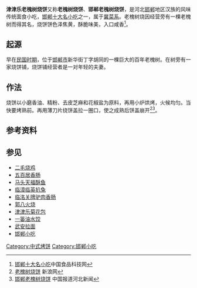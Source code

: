 '''津津乐老槐树烧饼'''又称'''老槐树烧饼'''、'''邯郸老槐树烧饼'''，是河北[[邯郸|邯郸]]地区汉族的风味传统面食小吃，[[邯郸小吃|邯郸十大名小吃]]之一，属于[[冀菜系|冀菜系]]。老槐树烧因经营旁有一棵老槐树而得其名，烧饼饼色泽焦黄，酥脆味美，入口咸香<ref>[http://www.tech-food.com/kndata/1031/0062882.htm1 邯郸十大名小吃]{{dead link|date=2018年1月 |bot=InternetArchiveBot |fix-attempted=yes }}中国食品科技网</ref>。

== 起源 ==
早在[[中華民國大陸時期|民国时期]]，位于[[邯郸市|邯郸市]]新华街丁字胡同的一棵巨大的百年老槐树。在树旁有一家烧饼铺，烧饼铺经营者是一对年轻的夫妻。
== 作法 ==
烧饼以小磨香油、精粉、去皮芝麻和花椒盐为原料，再用小炉烘烤，火候均匀。当快要烤熟前。再用薄刀片绕饼盖拉一圈口，使之成熟后饼盖崩开<ref>[http://travel.sina.com.cn/96/2009/0508/106.html 老槐树烧饼] {{Wayback|url=http://travel.sina.com.cn/96/2009/0508/106.html |date=20160304192715 }} 新浪网</ref><ref>[http://travel.hebnews.cn/2013-12/10/content_3664022.htm 邯郸老槐树烧饼] {{Wayback|url=http://travel.hebnews.cn/2013-12/10/content_3664022.htm |date=20160304202915 }}中国报道河北新闻</ref>。

== 参考资料 ==
{{reflist}}

== 参见 ==
* [[二毛烧鸡|二毛烧鸡]]
* [[五百居香肠|五百居香肠]]
* [[马头天福酥鱼|马头天福酥鱼]]
* [[临漳临英扒兔|临漳临英扒兔]]
* [[临洺关牌驴肉香肠|临洺关牌驴肉香肠]]
* [[郭八火烧|郭八火烧]]
* [[津津乐菊花包|津津乐菊花包]]
* [[一篓油水饺|一篓油水饺]]
* [[武安拉面|武安拉面]]
* [[邯郸小吃|邯郸小吃]]

{{邯郸小吃}}
[[Category:中式烤饼|Category:中式烤饼]]
[[Category:邯郸小吃|Category:邯郸小吃]]